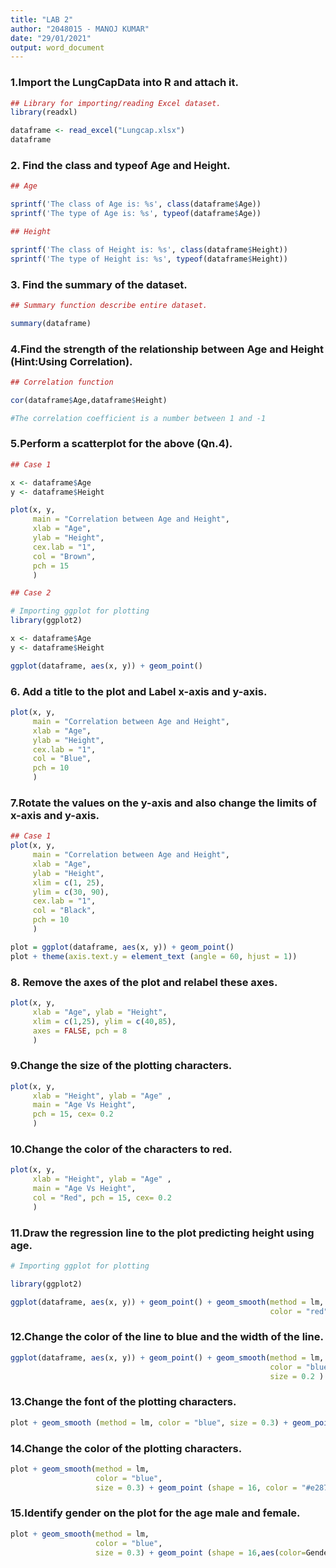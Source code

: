 ```yaml
---
title: "LAB 2"
author: "2048015 - MANOJ KUMAR"
date: "29/01/2021"
output: word_document
---
```



### 1.Import the LungCapData into R and attach it.

```r
## Library for importing/reading Excel dataset.
library(readxl)

dataframe <- read_excel("Lungcap.xlsx")
dataframe
```

### 2. Find the class and typeof Age and Height.

```r
## Age

sprintf('The class of Age is: %s', class(dataframe$Age))
sprintf('The type of Age is: %s', typeof(dataframe$Age))
```


```r
## Height

sprintf('The class of Height is: %s', class(dataframe$Height))
sprintf('The type of Height is: %s', typeof(dataframe$Height))
```

### 3. Find the summary of the dataset.

```r
## Summary function describe entire dataset.

summary(dataframe)
```

### 4.Find the strength of the relationship between Age and Height (Hint:Using Correlation).

```r
## Correlation function

cor(dataframe$Age,dataframe$Height)

#The correlation coefficient is a number between 1 and -1
```

### 5.Perform a scatterplot for the above (Qn.4).

```r
## Case 1

x <- dataframe$Age
y <- dataframe$Height

plot(x, y, 
     main = "Correlation between Age and Height", 
     xlab = "Age", 
     ylab = "Height",     
     cex.lab = "1",
     col = "Brown",
     pch = 15
     )
```


```r
## Case 2

# Importing ggplot for plotting 
library(ggplot2)

x <- dataframe$Age
y <- dataframe$Height

ggplot(dataframe, aes(x, y)) + geom_point()
```

### 6. Add a title to the plot and Label  x-axis and y-axis.

```r
plot(x, y, 
     main = "Correlation between Age and Height", 
     xlab = "Age",
     ylab = "Height",     
     cex.lab = "1",
     col = "Blue",
     pch = 10
     )
```

### 7.Rotate the values on the y-axis and also change the limits of x-axis and y-axis.

```r
## Case 1
plot(x, y, 
     main = "Correlation between Age and Height", 
     xlab = "Age",
     ylab = "Height",
     xlim = c(1, 25),
     ylim = c(30, 90),
     cex.lab = "1",
     col = "Black",
     pch = 10
     )
```
```r

plot = ggplot(dataframe, aes(x, y)) + geom_point() 
plot + theme(axis.text.y = element_text (angle = 60, hjust = 1))
```


### 8.  Remove the axes of the plot and relabel these axes.

```r
plot(x, y, 
     xlab = "Age", ylab = "Height",
     xlim = c(1,25), ylim = c(40,85),
     axes = FALSE, pch = 8
     )
```

### 9.Change the size of the plotting characters.

```r
plot(x, y, 
     xlab = "Height", ylab = "Age" ,
     main = "Age Vs Height",
     pch = 15, cex= 0.2
     )
```

### 10.Change the color of the characters to red.

```r
plot(x, y, 
     xlab = "Height", ylab = "Age" ,
     main = "Age Vs Height",
     col = "Red", pch = 15, cex= 0.2
     )
```

### 11.Draw the regression line to the plot predicting height using age.

```r
# Importing ggplot for plotting 

library(ggplot2)

ggplot(dataframe, aes(x, y)) + geom_point() + geom_smooth(method = lm, 
                                                          color = "red")
```

### 12.Change the color of the line to blue and the width of the line.

```r

ggplot(dataframe, aes(x, y)) + geom_point() + geom_smooth(method = lm, 
                                                          color = "blue",
                                                          size = 0.2 )
```

### 13.Change the font of the plotting characters.

```r

plot + geom_smooth (method = lm, color = "blue", size = 0.3) + geom_point(shape=15)

```

### 14.Change the color of the plotting characters.

```r

plot + geom_smooth(method = lm, 
                   color = "blue",
                   size = 0.3) + geom_point (shape = 16, color = "#e28743")
``` 

### 15.Identify gender on the plot for the age male and female.

```r
plot + geom_smooth(method = lm, 
                   color = "blue",
                   size = 0.3) + geom_point (shape = 16,aes(color=Gender))
```

